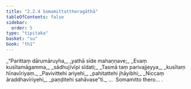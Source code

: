 ```yaml
---
title: "2.2.4 Somamittattheragāthā"
tableOfContents: false
sidebar:
  order: 5
type: "tipitaka"
basket: "su"
book: "th1"
---
```



<DynamicBreadcrumb />

<Division number="147" book="th1" bookNo="19" page="250">

<Paragraph number="315" type="verses" book="th1">
_“Parittaṃ dārumāruyha,_  
_yathā sīde mahaṇṇave;_  
_Evaṃ kusītamāgamma,_  
_sādhujīvīpi sīdati;_  
_Tasmā taṃ parivajjeyya,_  
_kusītaṃ hīnavīriyaṃ._  

</Paragraph>

</Division>
<Division number="148" book="th1" bookNo="19" page="251">

<Paragraph number="316" type="verses" book="th1">
_Pavivittehi ariyehi,_  
_pahitattehi jhāyibhi;_  
_Niccaṃ āraddhavīriyehi,_  
_paṇḍitehi sahāvase”ti._  


</Paragraph>
</Division>

<Paragraph number="317" type="center" book="th1">
…  Somamitto thero… .
</Paragraph>